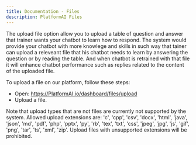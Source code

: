 ```yaml
---
title: Documentation - Files
description: PlatformAI Files
---
```


The upload file option allow you to upload a table of question and answer that trainer wants your chatbot to learn how to respond. The system would provide your chatbot with more knowlege and skills in such way that tainer can upload a releveant file that his chatbot needs to learn by answering the question or by reading the table. And when chatbot is retrained with that file it will enhance chatbot performance such as replies related to the content of the uploaded file.

To upload a file on our platform, follow these steps:

- Open: https://PlatformAI.io/dashboard/files/upload
- Upload a file.

Note that upload types that are not files are currently not supported by the system. Allowed upload extensions are: 'c', 'cpp', 'csv', 'docx', 'html', 'java', 'json', 'md', 'pdf', 'php', 'pptx', 'py', 'rb', 'tex', 'txt', 'css', 'jpeg', 'jpg', 'js', 'gif', 'png', 'tar', 'ts', 'xml', 'zip'. Upload files with unsupported extensions will be prohibited.
